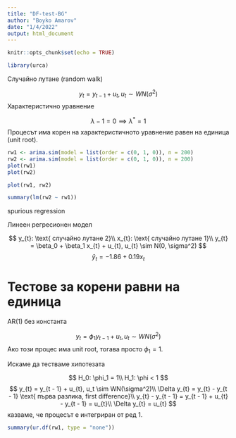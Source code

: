 ```yaml
---
title: "DF-test-BG"
author: "Boyko Amarov"
date: "1/4/2022"
output: html_document
---
```


```r
knitr::opts_chunk$set(echo = TRUE)
```

```r
library(urca)
```

Случайно лутане (random walk)

$$
y_{t} = y_{t - 1} + u_{t}, u_t \sim WN(\sigma^2)
$$
Характеристично уравнение

$$
\lambda - 1 = 0 \implies 
\lambda^* = 1
$$
Процесът има корен на характеристичното уравнение равен на единица (unit root).

```r
rw1 <- arima.sim(model = list(order = c(0, 1, 0)), n = 200)
rw2 <- arima.sim(model = list(order = c(0, 1, 0)), n = 200)
plot(rw1)
plot(rw2)
```


```r
plot(rw1, rw2)
```
```r
summary(lm(rw2 ~ rw1))
```

spurious regression

Линеен регресионен модел 

$$
y_{t}: \text{ случайно лутане 2}\\
x_{t}: \text{ случайно лутане 1}\\
y_{t} = \beta_0 + \beta_1 x_{t} + u_{t}, u_{t} \sim N(0, \sigma^2)
$$
$$
\hat{y}_{t} = -1.86 + 0.19 x_{t}
$$


# Тестове за корени равни на единица

AR(1) без константа

$$
y_{t} = \phi_1 y_{t - 1} + u_{t}, u_t \sim WN(\sigma^2)
$$
Ако този процес има unit root, тогава просто $\phi_1 = 1$.

Искаме да тестваме хипотезата 

$$
H_0: \phi_1 = 1\\
H_1: \phi < 1
$$
$$
y_{t} = y_{t - 1} + u_{t}, u_t \sim WN(\sigma^2)\\
\Delta y_{t} = y_{t} - y_{t - 1} \text{ първа разлика, first difference}\\
y_{t} - y_{t - 1} = y_{t - 1} + u_{t} - y_{t - 1} = u_{t}\\
\Delta y_{t} = u_{t}
$$
казваме, че процесът е интегриран от ред 1.

```r
summary(ur.df(rw1, type = "none"))
```
